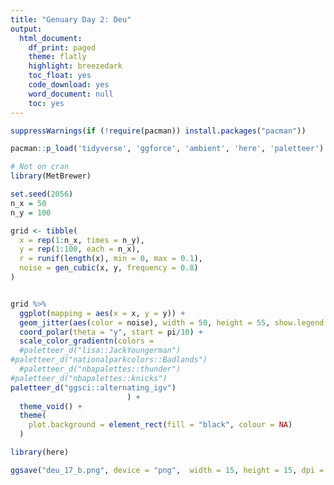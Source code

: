 ```yaml
---
title: "Genuary Day 2: Deu"
output:
  html_document:
    df_print: paged
    theme: flatly
    highlight: breezedark
    toc_float: yes
    code_download: yes
    word_document: null
    toc: yes
---
```



```r
suppressWarnings(if (!require(pacman)) install.packages("pacman"))

pacman::p_load('tidyverse', 'ggforce', 'ambient', 'here', 'paletteer')

# Not on cran
library(MetBrewer)
```



```r
set.seed(2056)
n_x = 50
n_y = 100

grid <- tibble(
  x = rep(1:n_x, times = n_y),
  y = rep(1:100, each = n_x),
  r = runif(length(x), min = 0, max = 0.1),
  noise = gen_cubic(x, y, frequency = 0.8)
)


grid %>% 
  ggplot(mapping = aes(x = x, y = y)) +
  geom_jitter(aes(color = noise), width = 50, height = 55, show.legend = F, alpha = 1, size = 0.5) +
  coord_polar(theta = "y", start = pi/10) +
  scale_color_gradientn(colors =
  #paletteer_d("lisa::JackYoungerman")
#paletteer_d("nationalparkcolors::Badlands")
  #paletteer_d("nbapalettes::thunder")
#paletteer_d("nbapalettes::knicks")
paletteer_d("ggsci::alternating_igv")
                          ) +
  theme_void() +
  theme(
    plot.background = element_rect(fill = "black", colour = NA)
  )
```





```r
library(here)

ggsave("deu_17_b.png", device = "png",  width = 15, height = 15, dpi = 700)
```

